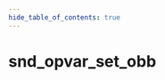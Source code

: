 ```yaml
---
hide_table_of_contents: true
---
```


<!---
!!!!!!
THIS PAGE IS AUTOGENERATED FROM GAME FGD DEFINITIONS!
DO NOT EDIT MANUALLY!
!!!!!!

In order to make edits, you can make an annotation file in /fgd_dump_overrides
-->


# snd_opvar_set_obb



<Tabs queryString="game">
    
<TabItem value="cs2" label="Counter-Strike 2">
    <CS2Page />
</TabItem>

<TabItem value="steamvr" label="SteamVR Home">
    <STEAMVRPage />
</TabItem>

<TabItem value="dota2" label="Dota 2">
    <DOTA2Page />
</TabItem>

<TabItem value="hla" label="Half-Life: Alyx">
    <HLAPage />
</TabItem>

</Tabs>
